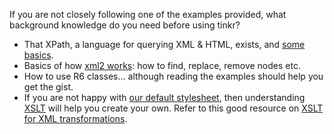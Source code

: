 
If you are not closely following one of the examples provided, what background knowledge do you need before using tinkr?

* That XPath, a language for querying XML & HTML, exists, and [some basics](https://www.w3schools.com/xml/xpath_intro.asp). 
* Basics of how [xml2 works](https://blog.r-hub.io/2020/01/22/mutable-api/#exposing-the-c-api-in-xml2): how to find, replace, remove nodes etc.
* How to use R6 classes... although reading the examples should help you get the gist.
* If you are not happy with [our default stylesheet](#general-principles-and-solution), then understanding [XSLT](https://ropensci.org/blog/2017/01/10/xslt-release/) will help you create your own. Refer to this good resource on [XSLT for XML transformations](https://www.w3schools.com/xml/xsl_intro.asp).
